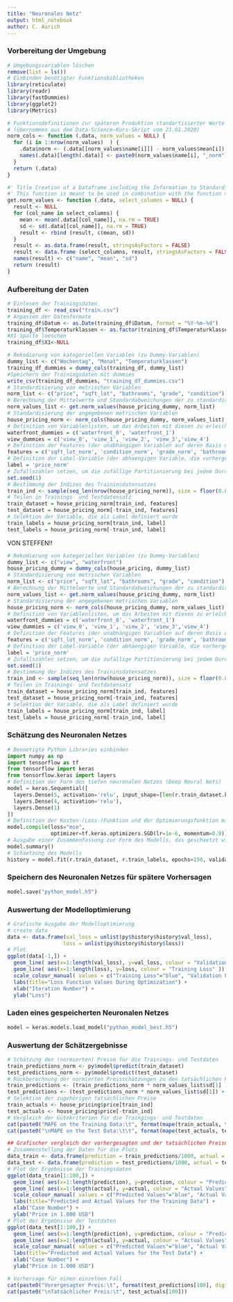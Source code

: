 ```yaml
---
title: "Neuronales Netz"
output: html_notebook
author: C. Aurich
---
```


### Vorbereitung der Umgebung ###
```r
# Umgebungsvariablen löschen
remove(list = ls())
# Einbinden benötigter Funktionsbibliotheken
library(reticulate)
library(readr)
library(fastDummies)
library(ggplot2)
library(Metrics)

# Funktionsdefinitionen zur späteren Produktion standartisierter Werte
# (übernommen aus dem Data-Science-Kurs-Skript vom 21.01.2020)
norm_cols <- function (.data, norm_values = NULL) {
  for (i in 1:nrow(norm_values)  ) {
    .data$norm <- (.data[[norm_values$name[i]]] - norm_values$mean[i]) / norm_values$sd[i]
    names(.data)[length(.data)] <- paste0(norm_values$name[i], "_norm")
  }
  return (.data)
}

#' Title Creation of a Dataframe including the Information to Standardize Variables
#' This function is meant to be used in combination with the function norm_cols
get.norm_values <- function (.data, select_columns = NULL) {
  result <- NULL
  for (col_name in select_columns) {
    mean <- mean(.data[[col_name]], na.rm = TRUE)
    sd <- sd(.data[[col_name]], na.rm = TRUE)
    result <- rbind (result, c(mean, sd))
  }
  result <- as.data.frame(result, stringsAsFactors = FALSE)
  result <- data.frame (select_columns, result, stringsAsFactors = FALSE)
  names(result) <- c("name", "mean", "sd")
  return (result)
}
```

### Aufbereitung der Daten ###
```r
# Einlesen der Trainingsdaten
training_df <- read_csv("train.csv")
# Anpassen der Datenformate
training_df$Datum <- as.Date(training_df$Datum, format = "%Y-%m-%d")
training_df$Temperaturklassen <- as.factor(training_df$Temperaturklassen)
#X1 Spalte loeschen
training_df$X1<-NULL
```


```r
# Rekodierung von kategoriellen Variablen (zu Dummy-Variablen)
dummy_list <- c("Wochentag", "Monat", "Temperaturklassen")
training_df_dummies = dummy_cols(training_df, dummy_list)
#Speichern der Trainingsdaten mit dummies
write_csv(training_df_dummies, "training_df_dummies.csv")
# Standardisierung von metrischen Variablen
norm_list <- c("price", "sqft_lot", "bathrooms", "grade", "condition")
# Berechnung der Mittelwerte und Standardabweichungen der zu standardisierenden Variablen
norm_values_list <- get.norm_values(house_pricing_dummy, norm_list)
# Standardisierung der angegebenen metrischen Variablen
house_pricing_norm <- norm_cols(house_pricing_dummy, norm_values_list)
# Definition von Variablenlisten, um das Arbeiten mit diesen zu erleichtern
waterfront_dummies = c('waterfront_0', 'waterfront_1')
view_dummies = c('view_0', 'view_1', 'view_2', 'view_3','view_4')
# Definition der Features (der unabhängigen Variablen auf deren Basis die Vorhersagen erzeugt werden sollen)
features = c('sqft_lot_norm', 'condition_norm', 'grade_norm', 'bathrooms_norm', view_dummies, waterfront_dummies)
# Definition der Label-Variable (der abhaengigen Variable, die vorhergesagt werden soll) sowie
label = 'price_norm'
# Zufallszähler setzen, um die zufällige Partitionierung bei jedem Durchlauf gleich zu halten
set.seed(1)
# Bestimmung der Indizes des Traininsdatensatzes
train_ind <- sample(seq_len(nrow(house_pricing_norm)), size = floor(0.80 * nrow(house_pricing_norm)))
# Teilen in Trainings- und Testdatensatz
train_dataset = house_pricing_norm[train_ind, features]
test_dataset = house_pricing_norm[-train_ind, features]
# Selektion der Variable, die als Label definiert wurde
train_labels = house_pricing_norm[train_ind, label]
test_labels = house_pricing_norm[-train_ind, label]
```


VON STEFFEN!!
```r
# Rekodierung von kategoriellen Variablen (zu Dummy-Variablen)
dummy_list <- c("view", "waterfront")
house_pricing_dummy = dummy_cols(house_pricing, dummy_list)
# Standardisierung von metrischen Variablen
norm_list <- c("price", "sqft_lot", "bathrooms", "grade", "condition")
# Berechnung der Mittelwerte und Standardabweichungen der zu standardisierenden Variablen
norm_values_list <- get.norm_values(house_pricing_dummy, norm_list)
# Standardisierung der angegebenen metrischen Variablen
house_pricing_norm <- norm_cols(house_pricing_dummy, norm_values_list)
# Definition von Variablenlisten, um das Arbeiten mit diesen zu erleichtern
waterfront_dummies = c('waterfront_0', 'waterfront_1')
view_dummies = c('view_0', 'view_1', 'view_2', 'view_3','view_4')
# Definition der Features (der unabhängigen Variablen auf deren Basis die Vorhersagen erzeugt werden sollen)
features = c('sqft_lot_norm', 'condition_norm', 'grade_norm', 'bathrooms_norm', view_dummies, waterfront_dummies)
# Definition der Label-Variable (der abhaengigen Variable, die vorhergesagt werden soll) sowie
label = 'price_norm'
# Zufallszähler setzen, um die zufällige Partitionierung bei jedem Durchlauf gleich zu halten
set.seed(1)
# Bestimmung der Indizes des Traininsdatensatzes
train_ind <- sample(seq_len(nrow(house_pricing_norm)), size = floor(0.80 * nrow(house_pricing_norm)))
# Teilen in Trainings- und Testdatensatz
train_dataset = house_pricing_norm[train_ind, features]
test_dataset = house_pricing_norm[-train_ind, features]
# Selektion der Variable, die als Label definiert wurde
train_labels = house_pricing_norm[train_ind, label]
test_labels = house_pricing_norm[-train_ind, label]
```


### Schätzung des Neuronalen Netzes
```python
# Benoetigte Python Libraries einbinden
import numpy as np
import tensorflow as tf
from tensorflow import keras
from tensorflow.keras import layers
# Definition der Form des tiefen neuronalen Netzes (Deep Neural Nets)
model = keras.Sequential([
  layers.Dense(5, activation='relu', input_shape=[len(r.train_dataset.keys())]),
  layers.Dense(4, activation='relu'),
  layers.Dense(1)
])
# Definition der Kosten-(Loss-)Funktion und der Optimierungsfunktion mit seinen Hyperparametern
model.compile(loss="mse",
              optimizer=tf.keras.optimizers.SGD(lr=1e-6, momentum=0.9))
# Ausgabe einer Zusammenfassung zur Form des Modells, das geschaetzt wird (nicht notwendig)
model.summary()
# Schaetzung des Modells
history = model.fit(r.train_dataset, r.train_labels, epochs=150, validation_split = 0.1, verbose=0)
```


### Speichern des Neuronalen Netzes für spätere Vorhersagen ###
```python
model.save("python_model.h5")
```


### Auswertung der Modelloptimierung ###
```r
# Grafische Ausgabe der Modelloptimierung
# create data
data <- data.frame(val_loss = unlist(py$history$history$val_loss),
                  loss = unlist(py$history$history$loss))
# Plot
ggplot(data[-1,]) +
  geom_line( aes(x=1:length(val_loss), y=val_loss, colour = "Validation Loss" )) +
  geom_line( aes(x=1:length(loss), y=loss, colour = "Training Loss" )) +
  scale_colour_manual( values = c("Training Loss"="blue", "Validation Loss"="red") ) +
  labs(title="Loss Function Values During Optimization") +
  xlab("Iteration Number") +
  ylab("Loss") 
```


### Laden eines gespeicherten Neuronalen Netzes ###
```python
model = keras.models.load_model("python_model_best.h5")
```


### Auswertung der Schätzergebnisse ###
```r
# Schätzung der (normierten) Preise für die Trainings- und Testdaten
train_predictions_norm <- py$model$predict(train_dataset)
test_predictions_norm <- py$model$predict(test_dataset)
# Rückberechnung der normierten Preisschätzungen zu den tatsächlichen Preisschätzungen bzw. Preisen
train_predictions <- (train_predictions_norm * norm_values_list$sd[1] ) + norm_values_list$mean[1]
test_predictions <- (test_predictions_norm * norm_values_list$sd[1]) + norm_values_list$mean[1]
# Selektion der zugehörigen tatsächlichen Preise
train_actuals <- house_pricing$price[train_ind]
test_actuals <- house_pricing$price[-train_ind]
# Vergleich der Gütekriterien für die Traingings- und Testdaten
cat(paste0("MAPE on the Training Data:\t", format(mape(train_actuals, train_predictions)*100, digits=3, nsmall=2)))
cat(paste0("\nMAPE on the Test Data:\t\t", format(mape(test_actuals, test_predictions)*100, digits=3, nsmall=2)))
```

```r
## Grafischer vergleich der vorhergesagten und der tatsächlichen Preise für die Trainings- und Testdaten
# Zusammenstellung der Daten für die Plots
data_train <- data.frame(prediction = train_predictions/1000, actual = train_actuals/1000)
data_test <- data.frame(prediction = test_predictions/1000, actual = test_actuals/1000)
# Plot der Ergebnisse der Trainingsdaten
ggplot(data_train[1:100,]) +
  geom_line( aes(x=1:length(prediction), y=prediction, colour = "Predicted Values" )) +
  geom_line( aes(x=1:length(actual), y=actual, colour = "Actual Values" )) +
  scale_colour_manual( values = c("Predicted Values"="blue", "Actual Values"="red") ) +
  labs(title="Predicted and Actual Values for the Training Data") +
  xlab("Case Number") +
  ylab("Price in 1.000 USD") 
# Plot der Ergebnisse der Testdaten
ggplot(data_test[1:100,]) +
  geom_line( aes(x=1:length(prediction), y=prediction, colour = "Predicted Values" )) +
  geom_line( aes(x=1:length(actual), y=actual, colour = "Actual Values" )) +
  scale_colour_manual( values = c("Predicted Values"="blue", "Actual Values"="red") ) +
  labs(title="Predicted and Actual Values for the Test Data") +
  xlab("Case Number") +
  ylab("Price in 1.000 USD") 
```

```r
# Vorhersage für einen einzelnen Fall
cat(paste0("Vorergesagter Preis:\t", format(test_predictions[100], digits=2, nsmall =0)))
cat(paste0("\nTatsächlicher Preis:\t", test_actuals[100]))
```